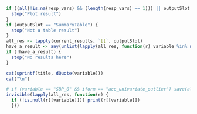 ```r
if ((all(!is.na(resp_vars) && (length(resp_vars) == 1))) || outputSlot == "SummaryPlot") {
  stop("Plot result")
}
if (outputSlot == "SummaryTable") {
  stop("Not a table result")
}
all_res <- lapply(current_results, `[[`, outputSlot)
have_a_result <- any(unlist(lapply(all_res, function(r) variable %in% names(r))))
if (!have_a_result) {
  stop("No results here")
}
```
```r
cat(sprintf(title, dQuote(variable)))
cat("\n")
```
```r
# if (variable == "SBP_0" && iform == "acc_univariate_outlier") save(all_res, variable, file = "/tmp/yyy.RData")
invisible(lapply(all_res, function(r) {
  if (!is.null(r[[variable]])) print(r[[variable]])
  }))
```
